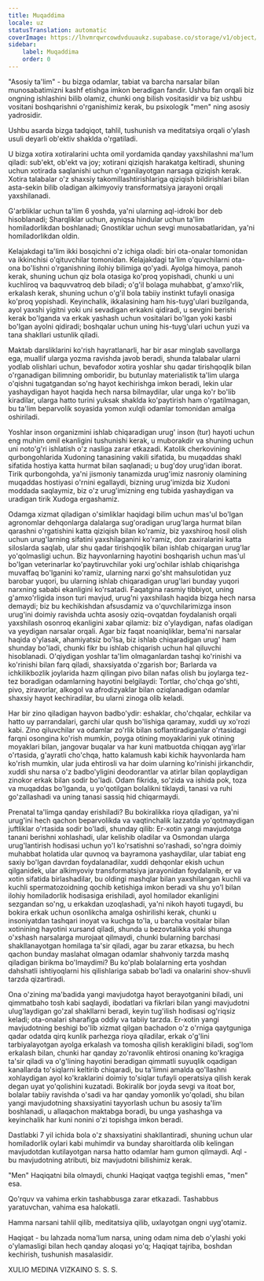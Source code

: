 ```yaml
---
title: Muqaddima
locale: uz
statusTranslation: automatic
coverImage: https://lhvmrqwrcowdvduuaukz.supabase.co/storage/v1/object/public/strapi-uploads/small_cover-educacion-fundamental.webp-2d51a7828a2b1309555be27f7e2a61a0.webp
sidebar:
    label: Muqaddima
    order: 0
---
```

"Asosiy ta'lim" - bu bizga odamlar, tabiat va barcha narsalar bilan munosabatimizni kashf etishga imkon beradigan fandir. Ushbu fan orqali biz ongning ishlashini bilib olamiz, chunki ong bilish vositasidir va biz ushbu vositani boshqarishni o'rganishimiz kerak, bu psixologik "men" ning asosiy yadrosidir.

Ushbu asarda bizga tadqiqot, tahlil, tushunish va meditatsiya orqali o'ylash usuli deyarli ob'ektiv shaklda o'rgatiladi.

U bizga xotira xotiralarini uchta omil yordamida qanday yaxshilashni ma'lum qiladi: sub'ekt, ob'ekt va joy; xotirani qiziqish harakatga keltiradi, shuning uchun xotirada saqlanishi uchun o'rganilayotgan narsaga qiziqish kerak. Xotira talabalar o'z shaxsiy takomillashtirishlariga qiziqish bildirishlari bilan asta-sekin bilib oladigan alkimyoviy transformatsiya jarayoni orqali yaxshilanadi.

G'arbliklar uchun ta'lim 6 yoshda, ya'ni ularning aql-idroki bor deb hisoblanadi; Sharqliklar uchun, ayniqsa hindular uchun ta'lim homiladorlikdan boshlanadi; Gnostiklar uchun sevgi munosabatlaridan, ya'ni homiladorlikdan oldin.

Kelajakdagi ta'lim ikki bosqichni o'z ichiga oladi: biri ota-onalar tomonidan va ikkinchisi o'qituvchilar tomonidan. Kelajakdagi ta'lim o'quvchilarni ota-ona bo'lishni o'rganishning ilohiy bilimiga qo'yadi. Ayolga himoya, panoh kerak, shuning uchun qiz bola otasiga ko'proq yopishadi, chunki u uni kuchliroq va baquvvatroq deb biladi; o'g'il bolaga muhabbat, g'amxo'rlik, erkalash kerak, shuning uchun o'g'il bola tabiiy instinkt tufayli onasiga ko'proq yopishadi. Keyinchalik, ikkalasining ham his-tuyg'ulari buzilganda, ayol yaxshi yigitni yoki uni sevadigan erkakni qidiradi, u sevgini berishi kerak bo'lganda va erkak yashash uchun vositalari bo'lgan yoki kasbi bo'lgan ayolni qidiradi; boshqalar uchun uning his-tuyg'ulari uchun yuzi va tana shakllari ustunlik qiladi.

Maktab darsliklarini ko'rish hayratlanarli, har bir asar minglab savollarga ega, muallif ularga yozma ravishda javob beradi, shunda talabalar ularni yodlab olishlari uchun, bevafodor xotira yoshlar shu qadar tirishqoqlik bilan o'rganadigan bilimning omboridir, bu butunlay materialistik ta'lim ularga o'qishni tugatgandan so'ng hayot kechirishga imkon beradi, lekin ular yashaydigan hayot haqida hech narsa bilmaydilar, ular unga ko'r bo'lib kiradilar, ularga hatto turini yuksak shaklda ko'paytirish ham o'rgatilmagan, bu ta'lim beparvolik soyasida yomon xulqli odamlar tomonidan amalga oshiriladi.

Yoshlar inson organizmini ishlab chiqaradigan urug' inson (tur) hayoti uchun eng muhim omil ekanligini tushunishi kerak, u muborakdir va shuning uchun uni noto'g'ri ishlatish o'z nasliga zarar etkazadi. Katolik cherkovining qurbongohlarida Xudoning tanasining vakili sifatida, bu muqaddas shakl sifatida hostiya katta hurmat bilan saqlanadi; u bug'doy urug'idan iborat. Tirik qurbongohda, ya'ni jismoniy tanamizda urug'imiz nasroniy olamining muqaddas hostiyasi o'rnini egallaydi, bizning urug'imizda biz Xudoni moddada saqlaymiz, biz o'z urug'imizning eng tubida yashaydigan va uradigan tirik Xudoga ergashamiz.

Odamga xizmat qiladigan o'simliklar haqidagi bilim uchun mas'ul bo'lgan agronomlar dehqonlarga dalalarga sug'oradigan urug'larga hurmat bilan qarashni o'rgatishini katta qiziqish bilan ko'ramiz, biz yaxshiroq hosil olish uchun urug'larning sifatini yaxshilaganini ko'ramiz, don zaxiralarini katta siloslarda saqlab, ular shu qadar tirishqoqlik bilan ishlab chiqargan urug'lar yo'qolmasligi uchun. Biz hayvonlarning hayotini boshqarish uchun mas'ul bo'lgan veterinarlar ko'paytiruvchilar yoki urg'ochilar ishlab chiqarishga muvaffaq bo'lganini ko'ramiz, ularning narxi go'sht mahsulotidan yuz barobar yuqori, bu ularning ishlab chiqaradigan urug'lari bunday yuqori narxning sababi ekanligini ko'rsatadi. Faqatgina rasmiy tibbiyot, uning g'amxo'rligida inson turi mavjud, urug'ni yaxshilash haqida bizga hech narsa demaydi; biz bu kechikishdan afsusdamiz va o'quvchilarimizga inson urug'ini doimiy ravishda uchta asosiy oziq-ovqatdan foydalanish orqali yaxshilash osonroq ekanligini xabar qilamiz: biz o'ylaydigan, nafas oladigan va yeydigan narsalar orqali. Agar biz faqat noaniqliklar, bema'ni narsalar haqida o'ylasak, ahamiyatsiz bo'lsa, biz ishlab chiqaradigan urug' ham shunday bo'ladi, chunki fikr bu ishlab chiqarish uchun hal qiluvchi hisoblanadi. O'qiydigan yoshlar ta'lim olmaganlardan tashqi ko'rinishi va ko'rinishi bilan farq qiladi, shaxsiyatda o'zgarish bor; Barlarda va ichkilikbozlik joylarida hazm qilingan pivo bilan nafas olish bu joylarga tez-tez boradigan odamlarning hayotini belgilaydi: Tortlar, cho'chqa go'shti, pivo, ziravorlar, alkogol va afrodizyaklar bilan oziqlanadigan odamlar shaxsiy hayot kechiradilar, bu ularni zinoga olib keladi.

Har bir zino qiladigan hayvon badbo'ydir: eshaklar, cho'chqalar, echkilar va hatto uy parrandalari, garchi ular qush bo'lishiga qaramay, xuddi uy xo'rozi kabi. Zino qiluvchilar va odamlar zo'rlik bilan soflantiradiganlar o'rtasidagi farqni osongina ko'rish mumkin, poyga otining moyaklarini yuk otining moyaklari bilan, jangovar buqalar va har kuni matbuotda chiqqan ayg'irlar o'rtasida, g'ayratli cho'chqa, hatto kalamush kabi kichik hayvonlarda ham ko'rish mumkin, ular juda ehtirosli va har doim ularning ko'rinishi jirkanchdir, xuddi shu narsa o'z badbo'yligini deodorantlar va atirlar bilan qoplaydigan zinokor erkak bilan sodir bo'ladi. Odam fikrida, so'zida va ishida pok, toza va muqaddas bo'lganda, u yo'qotilgan bolalikni tiklaydi, tanasi va ruhi go'zallashadi va uning tanasi sassiq hid chiqarmaydi.

Prenatal ta'limga qanday erishiladi? Bu bokiralikka rioya qiladigan, ya'ni urug'ini hech qachon beparvolikda va vaqtinchalik lazzatda yo'qotmaydigan juftliklar o'rtasida sodir bo'ladi, shunday qilib: Er-xotin yangi mavjudotga tanani berishni xohlashadi, ular kelishib oladilar va Osmondan ularga urug'lantirish hodisasi uchun yo'l ko'rsatishni so'rashadi, so'ngra doimiy muhabbat holatida ular quvnoq va bayramona yashaydilar, ular tabiat eng saxiy bo'lgan davrdan foydalanadilar, xuddi dehqonlar ekish uchun qilganidek, ular alkimyoviy transformatsiya jarayonidan foydalanib, er va xotin sifatida birlashadilar, bu oldingi mashqlar bilan yaxshilangan kuchli va kuchli spermatozoidning qochib ketishiga imkon beradi va shu yo'l bilan ilohiy homiladorlik hodisasiga erishiladi, ayol homilador ekanligini sezgandan so'ng, u erkakdan uzoqlashadi, ya'ni nikoh hayoti tugaydi, bu bokira erkak uchun osonlikcha amalga oshirilishi kerak, chunki u insoniyatdan tashqari inoyat va kuchga to'la, u barcha vositalar bilan xotinining hayotini xursand qiladi, shunda u bezovtalikka yoki shunga o'xshash narsalarga murojaat qilmaydi, chunki bularning barchasi shakllanayotgan homilaga ta'sir qiladi, agar bu zarar etkazsa, bu hech qachon bunday maslahat olmagan odamlar shahvoniy tarzda mashq qiladigan birikma bo'lmaydimi? Bu ko'plab bolalarning erta yoshdan dahshatli ishtiyoqlarni his qilishlariga sabab bo'ladi va onalarini shov-shuvli tarzda qizartiradi.

Ona o'zining ma'badida yangi mavjudotga hayot berayotganini biladi, uni qimmatbaho tosh kabi saqlaydi, ibodatlari va fikrlari bilan yangi mavjudotni ulug'laydigan go'zal shakllarni beradi, keyin tug'ilish hodisasi og'riqsiz keladi; ota-onalari sharafiga oddiy va tabiiy tarzda. Er-xotin yangi mavjudotning beshigi bo'lib xizmat qilgan bachadon o'z o'rniga qaytguniga qadar odatda qirq kunlik parhezga rioya qiladilar, erkak o'g'lini tarbiyalayotgan ayolga erkalash va tomosha qilish kerakligini biladi, sog'lom erkalash bilan, chunki har qanday zo'ravonlik ehtirosi onaning ko'kragiga ta'sir qiladi va o'g'lining hayotini beradigan qimmatli suyuqlik oqadigan kanallarda to'siqlarni keltirib chiqaradi, bu ta'limni amalda qo'llashni xohlaydigan ayol ko'kraklarini doimiy to'siqlar tufayli operatsiya qilish kerak degan uyat yo'qolishini kuzatadi. Bokiralik bor joyda sevgi va itoat bor, bolalar tabiiy ravishda o'sadi va har qanday yomonlik yo'qoladi, shu bilan yangi mavjudotning shaxsiyatini tayyorlash uchun bu asosiy ta'lim boshlanadi, u allaqachon maktabga boradi, bu unga yashashga va keyinchalik har kuni nonini o'zi topishga imkon beradi.

Dastlabki 7 yil ichida bola o'z shaxsiyatini shakllantiradi, shuning uchun ular homiladorlik oylari kabi muhimdir va bunday sharoitlarda olib kelingan mavjudotdan kutilayotgan narsa hatto odamlar ham gumon qilmaydi. Aql - bu mavjudotning atributi, biz mavjudotni bilishimiz kerak.

"Men" Haqiqatni bila olmaydi, chunki Haqiqat vaqtga tegishli emas, "men" esa.

Qo'rquv va vahima erkin tashabbusga zarar etkazadi. Tashabbus yaratuvchan, vahima esa halokatli.

Hamma narsani tahlil qilib, meditatsiya qilib, uxlayotgan ongni uyg'otamiz.

Haqiqat - bu lahzada noma'lum narsa, uning odam nima deb o'ylashi yoki o'ylamasligi bilan hech qanday aloqasi yo'q; Haqiqat tajriba, boshdan kechirish, tushunish masalasidir.

XULIO MEDINA VIZKAINO
S. S. S.
